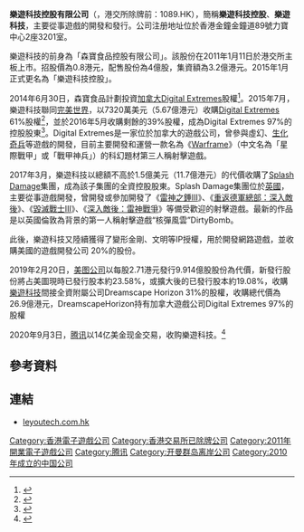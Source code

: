 {{Infobox company
| name = 樂遊科技控股有限公司
| name_en = Leyou Technologies Holdings Limited
| logo = Leyou Logo.svg
| former_name = 森寶食品控股有限公司（2010－2015年）
| type = [[子公司|子公司]]
| industry = [[電子遊戲產業|電子遊戲]]
| founded = {{Start date|2010|02|22}}
| founder = 
| defunct = <!-- {{End date|df=yes|YYYY|MM|DD}} -->
| fate = 
| location = {{HKG}}[[中西區_(香港)|中西區]][[力寶中心|力寶中心]]
| key_people = 
| parent = [[騰訊|騰訊]]（2020年－）
| subsid = {{Unbulleted list|[[Digital_Extremes|Digital Extremes]]|Kingmaker|Radiance Games|[[Splash_Damage|Splash Damage]]}}
| website = {{URL|http://leyoutech.com.hk/}}
}}
'''樂遊科技控股有限公司'''（{{lang-en|Leyou Technologies Holdings Limited}}，港交所除牌前：1089.HK），簡稱'''樂遊科技控股'''、'''樂遊科技'''，主要從事遊戲的開發和發行。公司注册地址位於香港金鐘金鐘道89號力寶中心2座3201室。

樂遊科技的前身為「森寶食品控股有限公司」。該股份在2011年1月11日於港交所主板上市。招股價為0.8港元，配售股份為4億股，集資額為3.2億港元。2015年1月正式更名為「樂遊科技控股」。

2014年6月30日，森寶食品計劃投資[[加拿大|加拿大]][[Digital_Extremes|Digital Extremes]]股權<ref>{{cite web|url=http://www.sumpofood.com/UploadFile/201463016301021984.pdf|title=內幕消息建議投資於 DIGITAL EXTREMES通告|publisher=森寶食品控股有限公司|archiveurl=https://web.archive.org/web/20150104081654/http://www.sumpofood.com/UploadFile/201463016301021984.pdf|archivedate=2015-01-04|format=pdf}}</ref>。2015年7月，樂遊科技聯同[[完美世界_(网络公司)|完美世界]]，以7320萬美元（5.67億港元）收購[[Digital_Extremes|Digital Extremes]] 61%股權<ref>{{cite web|url=http://www.sumpofood.com/UploadFile/2014101422182055102.pdf|title=有關收購 DIGITAL EXTREMES全部已發行股本 58%之主要交易通告|publisher=森寶食品控股有限公司|archiveurl=https://web.archive.org/web/20150104081516/http://www.sumpofood.com/UploadFile/2014101422182055102.pdf|archivedate=2015-01-04|format=pdf}}</ref>，並於2016年5月收購剩餘的39%股權，成為Digital Extremes 97%的控股股東<ref>{{cite news|title=Leyou Technologies acquires 39% of Digital Extremes for US$65 million|url=http://www.lexpert.ca/article/leyou-technologies-acquires-39-of-digital-extremes-for-us65-million/?p=14%7C119|accessdate=2018-02-05|publisher=www.lexpert.ca|date=2016-05-20|archive-date=2020-11-12|archive-url=https://web.archive.org/web/20201112023837/https://www.lexpert.ca/article/leyou-technologies-acquires-39-of-digital-extremes-for-us65-million/?p=14%7C119|dead-url=no}}</ref>。Digital Extremes是一家位於加拿大的遊戲公司，曾參與虛幻、[[生化奇兵|生化奇兵]]等遊戲的開發，目前主要開發和運營一款名為《[[Warframe|Warframe]]》（中文名為「星際戰甲」或「戰甲神兵」）的科幻題材第三人稱射擊遊戲。

2017年3月，樂遊科技以總額不高於1.5億美元（11.7億港元）的代價收購了[[Splash_Damage|Splash Damage]]集團，成為該子集團的全資控股股東。Splash Damage集團位於[[英國|英國]]，主要從事遊戲開發，曾開發或參加開發了《[[雷神之錘III|雷神之錘III]]》、《[[重返德軍總部：深入敵後|重返德軍總部：深入敵後]]》、《[[毀滅戰士III|毀滅戰士III]]》、《[[深入敵後：雷神戰爭|深入敵後：雷神戰爭]]》等備受歡迎的射擊遊戲。最新的作品是以英國倫敦為背景的第一人稱射擊遊戲“核彈風雲”DirtyBomb。

此後，樂遊科技又陸續獲得了變形金剛、文明等IP授權，用於開發網路遊戲，並收購美國的遊戲開發公司{{link-en|Certain Affinity|Certain Affinity}} 20%的股份。

2019年2月20日，[[美图公司|美图公司]]以每股2.71港元發行9.914億股股份為代價，新發行股份將占美圖現時已發行股本約23.58%，或擴大後的已發行股本約19.08%，收購[[樂遊科技|樂遊科技]]間接全資附屬公司Dreamscape Horizo​​n 31%的股權，收購總代價為26.9億港元，DreamscapeHorizon持有加拿大遊戲公司Digital Extremes 97%的股權

2020年9月3日，[[腾讯|腾讯]]以14亿美金现金交易，收购樂遊科技。<ref>{{Cite news |url=https://tw.games.yahoo.com/leyou-and-tencent-031514326.html |title=14億美金全以現金交易！騰訊成功收購《Warframe》母公司 |author=MrSun |publisher=Yahoo 新聞 |date=2020-09-03 |accessdate=2022-05-22 |language=zh-hant}}</ref>

==參考資料==
{{reflist}}

==連結==
*[http://leyoutech.com.hk/ leyoutech.com.hk] {{Wayback|url=http://leyoutech.com.hk/ |date=20210119222436 }}

{{腾讯}}
{{腾讯游戏}}
{{主要中国大陆电子游戏公司}}

[[Category:香港電子遊戲公司|Category:香港電子遊戲公司]]
[[Category:香港交易所已除牌公司|Category:香港交易所已除牌公司]]
[[Category:2011年開業電子遊戲公司|Category:2011年開業電子遊戲公司]]
[[Category:腾讯|Category:腾讯]]
[[Category:开曼群岛离岸公司|Category:开曼群岛离岸公司]]
[[Category:2010年成立的中国公司|Category:2010年成立的中国公司]]